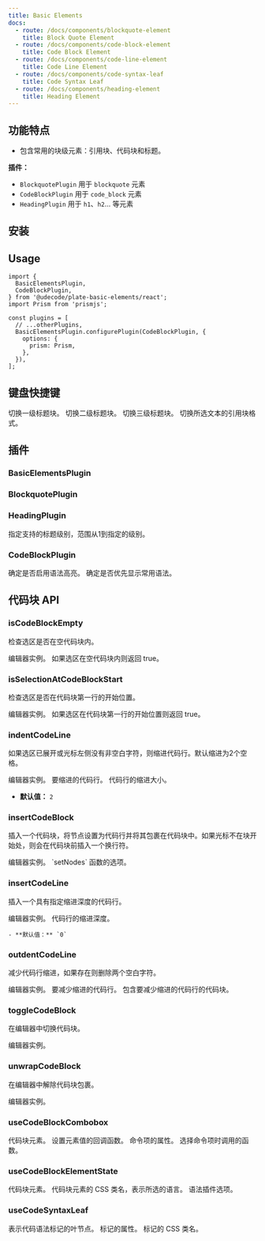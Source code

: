 ```yaml
---
title: Basic Elements
docs:
  - route: /docs/components/blockquote-element
    title: Block Quote Element
  - route: /docs/components/code-block-element
    title: Code Block Element
  - route: /docs/components/code-line-element
    title: Code Line Element
  - route: /docs/components/code-syntax-leaf
    title: Code Syntax Leaf
  - route: /docs/components/heading-element
    title: Heading Element
---
```


<ComponentPreview name="basic-elements-demo" />

<PackageInfo>

## 功能特点

- 包含常用的块级元素：引用块、代码块和标题。

</PackageInfo>

**插件：**

- `BlockquotePlugin` 用于 `blockquote` 元素
- `CodeBlockPlugin` 用于 `code_block` 元素
- `HeadingPlugin` 用于 `h1`、`h2`... 等元素

## 安装

## Usage

```tsx
import {
  BasicElementsPlugin,
  CodeBlockPlugin,
} from '@udecode/plate-basic-elements/react';
import Prism from 'prismjs';

const plugins = [
  // ...otherPlugins,
  BasicElementsPlugin.configurePlugin(CodeBlockPlugin, {
    options: {
      prism: Prism,
    },
  }),
];
```

## 键盘快捷键

<KeyTable>
  <KeyTableItem hotkey="Cmd + Opt + 1">切换一级标题块。</KeyTableItem>
  <KeyTableItem hotkey="Cmd + Opt + 2">切换二级标题块。</KeyTableItem>
  <KeyTableItem hotkey="Cmd + Opt + 3">切换三级标题块。</KeyTableItem>
  <KeyTableItem hotkey="Cmd + Shift + .">
    切换所选文本的引用块格式。
  </KeyTableItem>
</KeyTable>

## 插件

### BasicElementsPlugin

### BlockquotePlugin

### HeadingPlugin

<APIOptions>
<APIItem name="levels" type="number" optional>
指定支持的标题级别，范围从1到指定的级别。

</APIItem>
</APIOptions>

### CodeBlockPlugin

<APIOptions>

<APIItem name="syntax" type="boolean" optional>
确定是否启用语法高亮。

</APIItem>
<APIItem name="syntaxPopularFirst" type="boolean" optional>
确定是否优先显示常用语法。

</APIItem>
</APIOptions>

## 代码块 API

### isCodeBlockEmpty

检查选区是否在空代码块内。

<APIParameters>
  <APIItem name="editor" type="PlateEditor">
    编辑器实例。
  </APIItem>
</APIParameters>

<APIReturns>
  <APIItem type="boolean">
    如果选区在空代码块内则返回 true。
  </APIItem>
</APIReturns>

### isSelectionAtCodeBlockStart

检查选区是否在代码块第一行的开始位置。

<APIParameters>
  <APIItem name="editor" type="PlateEditor">
    编辑器实例。
  </APIItem>
</APIParameters>

<APIReturns>
  <APIItem type="boolean">
    如果选区在代码块第一行的开始位置则返回 true。
  </APIItem>
</APIReturns>

### indentCodeLine

如果选区已展开或光标左侧没有非空白字符，则缩进代码行。默认缩进为2个空格。

<APIParameters>
<APIItem name="editor" type="PlateEditor">
编辑器实例。
</APIItem>
<APIItem name="options" type="IndentCodeLineOptions">
<APISubList>
<APISubListItem parent="options" name="codeLine" type="ElementEntry">
  要缩进的代码行。
</APISubListItem>
<APISubListItem
  parent="options"
  name="indentDepth"
  type="number"
>
代码行的缩进大小。

- **默认值：** `2`

</APISubListItem>
</APISubList>

</APIItem>
</APIParameters>

### insertCodeBlock

插入一个代码块，将节点设置为代码行并将其包裹在代码块中。如果光标不在块开始处，则会在代码块前插入一个换行符。

<APIParameters>
  <APIItem name="editor" type="PlateEditor">
    编辑器实例。
  </APIItem>
  <APIItem
    name="insertNodesOptions"
    type="Omit<InsertNodesOptions, 'match'>"
    optional
  >
    `setNodes` 函数的选项。
  </APIItem>
</APIParameters>

### insertCodeLine

插入一个具有指定缩进深度的代码行。

<APIParameters>
  <APIItem name="editor" type="PlateEditor">
    编辑器实例。
  </APIItem>
  <APIItem name="indentDepth" type="number" optional>
    代码行的缩进深度。

    - **默认值：** `0`

  </APIItem>
</APIParameters>

### outdentCodeLine

减少代码行缩进，如果存在则删除两个空白字符。

<APIParameters>
  <APIItem name="editor" type="PlateEditor">
    编辑器实例。
  </APIItem>
  <APIItem name="options" type="OutdentCodeLineOptions" optional>
    <APISubList>
      <APISubListItem parent="options" name="codeLine" type="ElementEntry">
        要减少缩进的代码行。
      </APISubListItem>
      <APISubListItem parent="options" name="codeBlock" type="ElementEntry">
        包含要减少缩进的代码行的代码块。
      </APISubListItem>
    </APISubList>
  </APIItem>
</APIParameters>

### toggleCodeBlock

在编辑器中切换代码块。

<APIParameters>
  <APIItem name="editor" type="PlateEditor">
    编辑器实例。
  </APIItem>
</APIParameters>

### unwrapCodeBlock

在编辑器中解除代码块包裹。

<APIParameters>
  <APIItem name="editor" type="PlateEditor">
    编辑器实例。
  </APIItem>
</APIParameters>

### useCodeBlockCombobox

<APIState>
  <APIItem name="element" type="TCodeBlockElement">
    代码块元素。
  </APIItem>
  <APIItem name="setValue" type="function">
    设置元素值的回调函数。
  </APIItem>
</APIState>

<APIReturns>
  <APIItem name="commandItemProps" type="object">
    命令项的属性。
    <APISubList>
      <APISubListItem parent="commandItemProps" name="onSelect" type="function">
        选择命令项时调用的函数。
      </APISubListItem>
    </APISubList>
  </APIItem>
</APIReturns>

### useCodeBlockElementState

<APIParameters>
  <APIItem name="element" type="TCodeBlockElement">
    代码块元素。
  </APIItem>
</APIParameters>

<APIReturns>
  <APIItem name="className" type="string | false">
    代码块元素的 CSS 类名，表示所选的语言。
  </APIItem>
  <APIItem name="syntax" type="boolean | undefined">
    语法插件选项。
  </APIItem>
</APIReturns>

### useCodeSyntaxLeaf

<APIParameters>
  <APIItem name="options" type="object">
    <APISubList>
      <APISubListItem parent="options" name="leaf" type="any">
        表示代码语法标记的叶节点。
      </APISubListItem>
    </APISubList>
  </APIItem>
</APIParameters>

<APIReturns>
  <APIItem name="tokenProps" type="object">
    标记的属性。
    <APISubList>
      <APISubListItem parent="tokenProps" name="className" type="string">
        标记的 CSS 类名。
      </APISubListItem>
    </APISubList>
  </APIItem>
</APIReturns>
